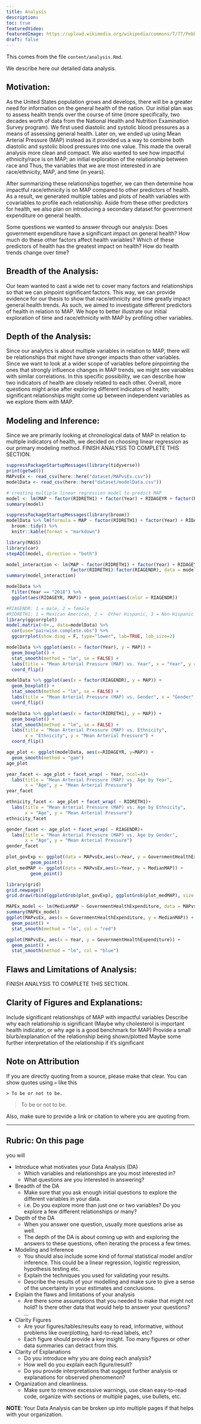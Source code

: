 ```yaml
---
title: Analysis
description:
toc: true
featuredVideo:
featuredImage: https://upload.wikimedia.org/wikipedia/commons/7/77/Pebbleswithquarzite.jpg
draft: false
---
```


This comes from the file `content/analysis.Rmd`.

We describe here our detailed data analysis.

## Motivation:
As the United States population grows and develops, there will be a greater need for information on the general health of the nation. Our initial plan was to assess health trends over the course of time (more specifically, two decades worth of data from the National Health and Nutrition Examination Survey program). We first used diastolic and systolic blood pressures as a means of assessing general health. Later on, we ended up using Mean Arterial Pressure (MAP) instead as it provided us a way to combine both diastolic and systolic blood pressures into one value. This made the overall analysis more clean and compact. We also wanted to see how impactful ethnicity/race is on MAP; an initial exploration of the relationship between race and Thus, the variables that we are most interested in are race/ethnicity, MAP, and time (in years). 

After summarizing these relationships together, we can then determine how impactful race/ethnicity is on MAP compared to other predictors of health. As a result, we generated multiple tables and plots of health variables with covariables to profile each relationship. Aside from these other predictors for health, we also plan on introducing a secondary dataset for government expenditure on general health. 

Some questions we wanted to answer through our analysis:
Does government expenditure have a significant impact on general health?
How much do these other factors affect health variables?
Which of these predictors of health has the greatest impact on health?
How do health trends change over time?

## Breadth of the Analysis:
Our team wanted to cast a wide net to cover many factors and relationships so that we can pinpoint significant factors. This way, we can provide evidence for our thesis to show that race/ethnicity and time greatly impact general health trends. As such, we aimed to investigate different predictors of health in relation to MAP. We hope to better illustrate our initial exploration of time and race/ethnicity with MAP by profiling other variables.

## Depth of the Analysis:
Since our analytics is about multiple variables in relation to MAP, there will be relationships that might have stronger impacts than other variables. Since we want to look at a wider scope of variables before pinpointing the ones that strongly influence changes in MAP trends, we might see variables with similar correlations. In this specific possibility, we can describe how two indicators of health are closely related to each other. Overall, more questions might arise after exploring different indicators of health; significant relationships might come up between independent variables as we explore them with MAP. 

## Modeling and Inference:
Since we are primarily looking at chronological data of MAP in relation to multiple indicators of health, we decided on choosing linear regression as our primary modeling method. FINISH ANALYSIS TO COMPLETE THIS SECTION.

```r
suppressPackageStartupMessages(library(tidyverse))
print(getwd())
MAPvsEx <- read_csv(here::here("dataset/MAPvsEx.csv"))
modelData <- read_csv(here::here("dataset/modelData.csv"))
```


```r
# creating multiple linear regression model to predict MAP
model <- lm(MAP ~ factor(RIDRETH1) + factor(Year) + RIDAGEYR + factor(RIAGENDR), data = modelData)
summary(model) 
```



```r
suppressPackageStartupMessages(library(broom))
modelData %>% lm(formula = MAP ~ factor(RIDRETH1) + factor(Year) + RIDAGEYR + factor(RIAGENDR)) %>% 
  broom::tidy() %>%
  knitr::kable(format = "markdown")
```

```r
library(MASS)
library(car)
stepAIC(model, direction = "both")
```


```r
model_interaction <- lm(MAP ~ factor(RIDRETH1) + factor(Year) + RIDAGEYR + factor(RIAGENDR) +  
                        factor(RIDRETH1):factor(RIAGENDR), data = modelData)
summary(model_interaction)
```



```r
modelData %>%
  filter(Year == "2018") %>%
  ggplot(aes(RIDAGEYR, MAP)) + geom_point(aes(color = RIAGENDR)) 
```


```r
#RIAGENDR: 1 = male, 2 = female
#RIDRETH1: 1 = Mexican American, 2 =  Other Hispanic, 3 = Non-Hispanic White, 4 = Non-Hispanic Black, 5 = Other Race (includes mixed)
library(ggcorrplot)
model.matrix(~0+., data=modelData) %>% 
  cor(use="pairwise.complete.obs") %>% 
  ggcorrplot(show.diag = F, type="lower", lab=TRUE, lab_size=2)
```



```r
modelData %>% ggplot(aes(x = factor(Year), y = MAP)) +
  geom_boxplot() +
  stat_smooth(method = "lm", se = FALSE) +
  labs(title = "Mean Arterial Pressure (MAP) vs. Year", x = "Year", y = "Mean Arterial Pressure") +
  coord_flip()
```



```r
modelData %>% ggplot(aes(x = factor(RIAGENDR), y = MAP)) +
  geom_boxplot() +
  stat_smooth(method = "lm", se = FALSE) +
  labs(title = "Mean Arterial Pressure (MAP) vs. Gender", x = "Gender", y = "Mean Arterial Pressure") +
  coord_flip()
```


```r
modelData %>% ggplot(aes(x = factor(RIDRETH1), y = MAP)) +
  geom_boxplot() +
  stat_smooth(method = "lm", se = FALSE) +
  labs(title = "Mean Arterial Pressure (MAP) vs. Ethnicity", 
       x = "Ethnicity", y = "Mean Arterial Pressure") +
  coord_flip()
```


```r
age_plot <- ggplot(modelData, aes(x=RIDAGEYR, y=MAP)) + 
  geom_smooth(method = "gam") 
age_plot
```


```r
year_facet <- age_plot + facet_wrap( ~ Year, ncol=4)+
  labs(title = "Mean Arterial Pressure (MAP) vs. Age by Year", 
       x = "Age", y = "Mean Arterial Pressure")
year_facet
```


```r
ethnicity_facet <- age_plot + facet_wrap( ~ RIDRETH1)+
  labs(title = "Mean Arterial Pressure (MAP) vs. Age by Ethnicity", 
       x = "Age", y = "Mean Arterial Pressure")
ethnicity_facet
```


```r
gender_facet <- age_plot + facet_wrap( ~ RIAGENDR)+
  labs(title = "Mean Arterial Pressure (MAP) vs. Age by Gender", 
       x = "Age", y = "Mean Arterial Pressure")
gender_facet
```



```r
plot_govExp <- ggplot(data = MAPvsEx,aes(x=Year, y = GovernmentHealthExpenditure)) + 
         geom_point()
plot_medMAP <- ggplot(data = MAPvsEx,aes(x=Year, y = MedianMAP)) + 
         geom_point()

library(grid)
grid.newpage()
grid.draw(rbind(ggplotGrob(plot_govExp), ggplotGrob(plot_medMAP), size = "last"))
```


```r
MAPEx_model <- lm(MedianMAP ~ GovernmentHealthExpenditure, data = MAPvsEx)
summary(MAPEx_model)
ggplot(MAPvsEx, aes(x = GovernmentHealthExpenditure, y = MedianMAP)) + 
  geom_point() +
  stat_smooth(method = "lm", col = "red")
```


```r
ggplot(MAPvsEx, aes(x = Year, y = GovernmentHealthExpenditure)) + 
  geom_point() +
  stat_smooth(method = "lm", col = "blue")
```

## Flaws and Limitations of Analysis:
FINISH ANALYSIS TO COMPLETE THIS SECTION.

## Clarity of Figures and Explanations:
Include significant relationships of MAP with impactful variables
Describe why each relationship is significant (Maybe why cholesterol is important health indicator, or why age is a good benchmark for MAP)
Provide a small blurb/explanation of the relationship being shown/plotted
Maybe some further interpretation of the relationship if it’s significant

## Note on Attribution

If you are directly quoting from a source, please make that clear. You can show quotes using `>` like this

```
> To be or not to be.
```

> To be or not to be.

Also, make sure to provide a link or citation to where you are quoting from.

-------


## Rubric: On this page

you will


* Introduce what motivates your Data Analysis (DA)
  * Which variables and relationships are you most interested in?
  * What questions are you interested in answering?
* Breadth of the DA
  * Make sure that you ask enough initial questions to explore the different variables in your data.
  * i.e. Do you explore more than just one or two variables? Do you explore a few different relationships or many?
* Depth of the DA
  * When you answer one question, usually more questions arise as well. 
  * The depth of the DA is about coming up with and exploring the answers to these questions, often iterating the process a few times.
* Modeling and Inference 
  * You should also include some kind of formal statistical model and/or inference. This could be a linear regression, logistic regression, hypothesis testing etc.
  * Explain the techniques you used for validating your results.
  * Describe the results of your modelling and make sure to give a sense of the uncertainty in your estimates and conclusions.
* Explain the flaws and limitations of your analysis
  * Are there some assumptions that you needed to make that might not hold? Is there other data that would help to answer your questions? ...
* Clarity Figures
  * Are your figures/tables/results easy to read, informative, without problems like overplotting, hard-to-read labels, etc?
  * Each figure should provide a key insight. Too many figures or other data summaries can detract from this.
* Clarity of Explanations
  * Do you introduce why you are doing each analysis?
  * How well do you explain each figure/result?
  * Do you provide interpretations that suggest further analysis or explanations for observed phenomenon?
* Organization and cleanliness.
  * Make sure to remove excessive warnings, use clean easy-to-read code, organize with sections or multiple pages, use bullets, etc.
  
  
**NOTE**: Your Data Analysis can be broken up into multiple pages if that helps with your organization.


